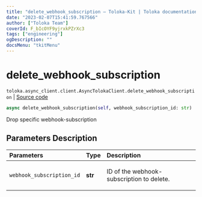 ```yaml
---
title: "delete_webhook_subscription — Toloka-Kit | Toloka documentation"
date: "2023-02-07T15:41:59.767566"
author: ["Toloka Team"]
coverId: F_bIcOYF9yjrxkPZrXc3
tags: ["engineering"]
ogDescription: ""
docsMenu: "tkitMenu"
---
```


# delete_webhook_subscription
`toloka.async_client.client.AsyncTolokaClient.delete_webhook_subscription` | [Source code](https://github.com/Toloka/toloka-kit/blob/v1.1.3/src/async_client/client.py#L0)

```python
async delete_webhook_subscription(self, webhook_subscription_id: str)
```

Drop specific webhook-subscription

## Parameters Description

| Parameters | Type | Description |
| :----------| :----| :-----------|
`webhook_subscription_id`|**str**|<p>ID of the webhook-subscription to delete.</p>